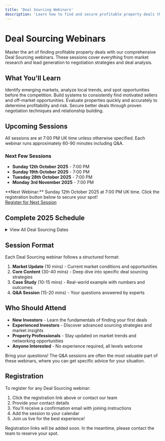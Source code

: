 ```yaml
---
title: 'Deal Sourcing Webinars'
description: 'Learn how to find and secure profitable property deals through our expert-led webinars.'
---
```


# Deal Sourcing Webinars

Master the art of finding profitable property deals with our comprehensive Deal Sourcing webinars. These sessions cover everything from market research and lead generation to negotiation strategies and deal analysis.

## What You'll Learn

<CardGroup cols={2}>
  <Card title="Market Research" icon="chart-line">
    Identify emerging markets, analyze local trends, and spot opportunities before the competition.
  </Card>
  
  <Card title="Lead Generation" icon="magnet">
    Build systems to consistently find motivated sellers and off-market opportunities.
  </Card>
  
  <Card title="Deal Analysis" icon="calculator">
    Evaluate properties quickly and accurately to determine profitability and risk.
  </Card>
  
  <Card title="Negotiation Skills" icon="handshake">
    Secure better deals through proven negotiation techniques and relationship building.
  </Card>
</CardGroup>

## Upcoming Sessions

<Note>
  All sessions are at 7:00 PM UK time unless otherwise specified. Each webinar runs approximately 60-90 minutes including Q&A.
</Note>

### Next Few Sessions
- **Sunday 12th October 2025** - 7:00 PM
- **Sunday 19th October 2025** - 7:00 PM  
- **Tuesday 28th October 2025** - 7:00 PM
- **Monday 3rd November 2025** - 7:00 PM

<Warning>
  **Next Webinar:** Sunday 12th October 2025 at 7:00 PM UK time. Click the registration button below to secure your spot!
</Warning>

<div className="mt-6">
  <a 
    href="https://us02web.zoom.us/webinar/register/WN_shnBZLOBQQ62atqtmiXHZQ#/registration" 
    className="inline-block bg-primary text-white px-6 py-3 rounded-full hover:bg-opacity-90 transition-all font-medium"
    target="_blank"
    rel="noopener noreferrer"
  >
    Register for Next Session
  </a>
</div>

## Complete 2025 Schedule

<details>
<summary className="cursor-pointer text-lg font-semibold mb-4">View All Deal Sourcing Dates</summary>

### Autumn 2025 (October - November)
| Date | Time | Status |
|------|------|--------|
| Sunday 12th October | 7:00 PM | Upcoming |
| Sunday 19th October | 7:00 PM | Upcoming |
| Tuesday 28th October | 7:00 PM | Upcoming |
| Monday 3rd November | 7:00 PM | Upcoming |
| Sunday 9th November | 7:00 PM | Upcoming |
| Sunday 16th November | 7:00 PM | Upcoming |
| Tuesday 25th November | 7:00 PM | Upcoming |

### Winter 2025 (December)
| Date | Time | Status |
|------|------|--------|
| Monday 1st December | 7:00 PM | Upcoming |
| Sunday 7th December | 7:00 PM | Upcoming |
| Sunday 14th December | 7:00 PM | Upcoming* |
| Monday 22nd December | 12:30 PM | Upcoming |

*May be doing Hyrox with Arthur

</details>

## Session Format

Each Deal Sourcing webinar follows a structured format:

1. **Market Update** (10 mins) - Current market conditions and opportunities
2. **Core Content** (30-40 mins) - Deep dive into specific deal sourcing strategies
3. **Case Study** (10-15 mins) - Real-world example with numbers and outcomes
4. **Q&A Session** (15-20 mins) - Your questions answered by experts

## Who Should Attend

- **New Investors** - Learn the fundamentals of finding your first deals
- **Experienced Investors** - Discover advanced sourcing strategies and market insights
- **Property Professionals** - Stay updated on market trends and networking opportunities
- **Anyone Interested** - No experience required, all levels welcome

<Tip>
  Bring your questions! The Q&A sessions are often the most valuable part of these webinars, where you can get specific advice for your situation.
</Tip>

## Registration

To register for any Deal Sourcing webinar:

1. Click the registration link above or contact our team
2. Provide your contact details
3. You'll receive a confirmation email with joining instructions
4. Add the session to your calendar
5. Join us live for the best experience!

<Warning>
  Registration links will be added soon. In the meantime, please contact the team to reserve your spot.
</Warning>
